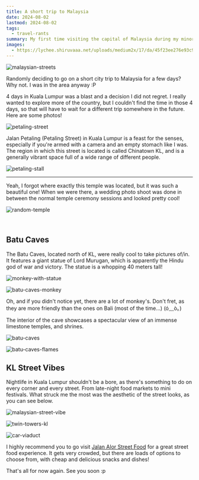 ```yaml
---
title: A short trip to Malaysia
date: 2024-08-02
lastmod: 2024-08-02
tags:
  - travel-rants
summary: My first time visiting the capital of Malaysia during my minor abroad in 2024!
images:
  - https://lychee.shiruvaaa.net/uploads/medium2x/17/da/45f23ee276e93c963678846668f1.jpg
---
```


![malaysian-streets](https://lychee.shiruvaaa.net/uploads/medium2x/9f/19/a9ba157258d65336b85d541f3271.jpg)

Randomly deciding to go on a short city trip to Malaysia for a few days? Why not. I was in the area anyway :P

4 days in Kuala Lumpur was a blast and a decision I did not regret. I really wanted to explore more of the country, but I couldn't find the time in those 4 days, so that will have to wait for a different trip somewhere in the future. Here are some photos!


![petaling-street](https://lychee.shiruvaaa.net/uploads/medium2x/fe/e5/7d6a090b42fdb97a3e9c2db49a81.jpg)

Jalan Petaling (Petaling Street) in Kuala Lumpur is a feast for the senses, especially if you're armed with a camera and an empty stomach like I was. The region in which this street is located is called Chinatown KL, and is a generally vibrant space full of a wide range of different people. 

![petaling-stall](https://lychee.shiruvaaa.net/uploads/medium2x/9e/d9/6d7c91960d225a7a940f51d55c3f.jpg)

---

Yeah, I forgot where exactly this temple was located, but it was such a beautiful one! When we were there,  a wedding photo shoot was done in between the normal temple ceremony sessions and looked pretty cool!

![random-temple](https://lychee.shiruvaaa.net/uploads/medium2x/2d/54/dc97943212719ae00ffd48761a4e.jpg)

<br />


## Batu Caves


The Batu Caves, located north of KL, were really cool to take pictures of/in. It features a giant statue  of Lord Murugan, which is apparently the Hindu god of war and victory. The statue is a whopping 40 meters tall! 

![monkey-with-statue](https://lychee.shiruvaaa.net/uploads/medium2x/3e/c3/ed58ebeb7da9fe634feb56bd2f66.jpg)

![batu-caves-monkey](https://lychee.shiruvaaa.net/uploads/medium2x/ec/b0/5cd0eecd14d3ecd7d8035a9ebbdc.jpg)

Oh, and if you didn't notice yet, there are a lot of monkey's. Don't fret, as they are more friendly than the ones on Bali (most of the time...) (ó﹏ò｡)

The interior of the cave showcases a spectacular view of an immense limestone temples, and shrines.

![batu-caves](https://lychee.shiruvaaa.net/uploads/medium2x/a0/06/6fc9703bfc54ba6763b3dae955fe.jpg)

![batu-caves-flames](https://lychee.shiruvaaa.net/uploads/medium2x/03/d9/b8216b2007d07df88ff17abf854d.jpg)



## KL Street Vibes

Nightlife in Kuala Lumpur shouldn't be a bore, as there's something to do on every corner and every street. From late-night food markets to mini festivals. What struck me the most was the aesthetic of the street looks, as you can see below.

![malaysian-street-vibe](https://lychee.shiruvaaa.net/uploads/medium2x/1a/58/d7e2a752eb9338cfb3b75878b100.jpg)

![twin-towers-kl](https://lychee.shiruvaaa.net/uploads/medium2x/09/6a/359fc213bd7f16438cba3b49ec43.jpg)

![car-viaduct](https://lychee.shiruvaaa.net/uploads/medium2x/1c/44/c08835a09892b7eed90079c401da.jpg)

I highly recommend you to go visit [Jalan Alor Street Food](https://maps.app.goo.gl/YnRWT3P11PSsSw658) for a great street food experience. It gets very crowded, but there are loads of options to choose from, with cheap and delicious snacks and dishes!

That's all for now again. See you soon :p
